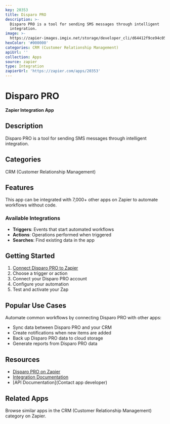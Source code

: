 ```yaml
---
key: 20353
title: Disparo PRO
description: >-
  Disparo PRO is a tool for sending SMS messages through intelligent
  integration.
image: >-
  https://zapier-images.imgix.net/storage/developer_cli/d64412f9ce94c0516b2568a08125bab9.png?auto=format%2Ccompress&ixlib=python-3.0.0&q=50
hexColor: '#000000'
categories: CRM (Customer Relationship Management)
apiUrl: ''
collection: Apps
source: zapier
type: Integration
zapierUrl: 'https://zapier.com/apps/20353'
---
```

# Disparo PRO

**Zapier Integration App**

## Description

Disparo PRO is a tool for sending SMS messages through intelligent integration.

## Categories

CRM (Customer Relationship Management)

## Features

This app can be integrated with 7,000+ other apps on Zapier to automate workflows without code.

### Available Integrations

- **Triggers**: Events that start automated workflows
- **Actions**: Operations performed when triggered
- **Searches**: Find existing data in the app

## Getting Started

1. [Connect Disparo PRO to Zapier](https://zapier.com/apps/20353)
2. Choose a trigger or action
3. Connect your Disparo PRO account
4. Configure your automation
5. Test and activate your Zap

## Popular Use Cases

Automate common workflows by connecting Disparo PRO with other apps:

- Sync data between Disparo PRO and your CRM
- Create notifications when new items are added
- Back up Disparo PRO data to cloud storage
- Generate reports from Disparo PRO data

## Resources

- [Disparo PRO on Zapier](https://zapier.com/apps/20353)
- [Integration Documentation](https://zapier.com/apps/20353/integrations)
- [API Documentation](Contact app developer)

## Related Apps

Browse similar apps in the CRM (Customer Relationship Management) category on Zapier.
